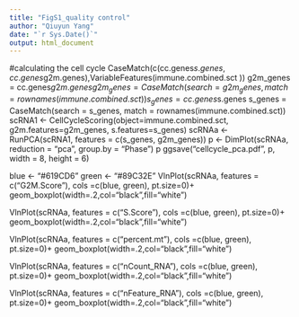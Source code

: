 ---
title: "FigS1_quality control"
author: "Qiuyun Yang"
date: "`r Sys.Date()`"
output: html_document
---

#calculating the cell cycle
CaseMatch(c(cc.genes$s.genes,cc.genes$g2m.genes),VariableFeatures(immune.combined.sct ))
g2m_genes = cc.genes$g2m.genes
g2m_genes = CaseMatch(search = g2m_genes, match = rownames(immune.combined.sct))
s_genes = cc.genes$s.genes
s_genes = CaseMatch(search = s_genes, match = rownames(immune.combined.sct))
scRNA1 <- CellCycleScoring(object=immune.combined.sct,  g2m.features=g2m_genes,  s.features=s_genes)
scRNAa <- RunPCA(scRNA1, features = c(s_genes, g2m_genes))
p <- DimPlot(scRNAa, reduction = "pca", group.by = "Phase")
p
ggsave("cellcycle_pca.pdf", p, width = 8, height = 6)

blue <- "#619CD6"
green <- "#89C32E"
VlnPlot(scRNAa, 
        features = c("G2M.Score"),
        cols =c(blue, green), 
        pt.size=0)+
  geom_boxplot(width=.2,col="black",fill="white")

VlnPlot(scRNAa, 
        features = c("S.Score"),
        cols =c(blue, green), 
        pt.size=0)+
  geom_boxplot(width=.2,col="black",fill="white")

VlnPlot(scRNAa, 
        features = c("percent.mt"),
        cols =c(blue, green), 
        pt.size=0)+
  geom_boxplot(width=.2,col="black",fill="white")

VlnPlot(scRNAa, 
        features = c("nCount_RNA"),
        cols =c(blue, green), 
        pt.size=0)+
  geom_boxplot(width=.2,col="black",fill="white")

VlnPlot(scRNAa, 
        features = c("nFeature_RNA"),
        cols =c(blue, green), 
        pt.size=0)+
  geom_boxplot(width=.2,col="black",fill="white")
